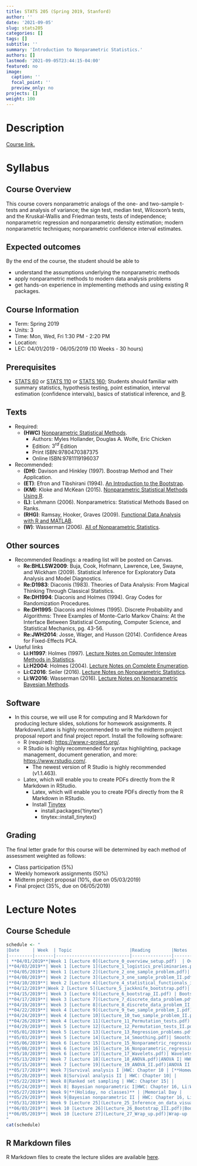 ```yaml
---
title: STATS 205 (Spring 2019, Stanford)
author: ''
date: '2021-09-05'
slug: stats205
categories: []
tags: []
subtitle: ''
summary: 'Introduction to Nonparametric Statistics.'
authors: []
lastmod: '2021-09-05T23:44:15-04:00'
featured: no
image:
  caption: ''
  focal_point: ''
  preview_only: no
projects: []
weight: 100
---
```


# Description

[Course link.](https://explorecourses.stanford.edu/search?q=STATS+205%3a+Introduction+to+Nonparametric+Statistics&view=catalog&filter-coursestatus-Active=on&academicYear=20182019)

 

# Syllabus

##  Course Overview

This course covers nonparametric analogs of the one- and two-sample t-tests and analysis of variance; the sign test, median test, Wilcoxon's tests, and the Kruskal-Wallis and Friedman tests, tests of independence; nonparametric regression and nonparametric density estimation; modern nonparametric techniques; nonparametric confidence interval estimates.

## Expected outcomes

By the end of the course, the student should be able to 

- understand the assumptions underlying the nonparametric methods
- apply nonparametric methods to modern data analysis problems
- get hands-on experience in implementing methods and using existing R packages.

##  Course Information

- Term: Spring 2019
- Units: 3
- Time: Mon, Wed, Fri 1:30 PM - 2:20 PM
- Location: 
- LEC: 04/01/2019 - 06/05/2019 (10 Weeks - 30 hours)

## Prerequisites
- [STATS 60](https://explorecourses.stanford.edu/search?view=catalog&filter-coursestatus-Active=on&page=0&catalog=&academicYear=20182019&q=STATS+60%3A+Introduction+to+Statistical+Methods%3A+Precalculus+&collapse=) or [STATS 110](https://explorecourses.stanford.edu/search?view=catalog&filter-coursestatus-Active=on&page=0&catalog=&academicYear=20182019&q=STATS+110%3A+Statistical+Methods+in+Engineering+and+the+Physical+Sciences&collapse=) or [STATS 160](https://explorecourses.stanford.edu/search?view=catalog&filter-coursestatus-Active=on&page=0&catalog=&academicYear=20182019&q=STATS+160%3A+Introduction+to+Statistical+Methods%3A+Precalculus+&collapse=); Students should familiar with summary statistics, hypothesis testing, point estimation, interval estimation (confidence intervals), basics of statistical inference, and [R](https://cran.r-project.org/).


##  Texts
- Required:
    - **(HWC)** [Nonparametric Statistical Methods](https://searchworks.stanford.edu/view/10356739).
        - Authors: Myles Hollander, Douglas A. Wolfe, Eric Chicken
        - Edition: $3^{rd}$ Edition
        - Print ISBN:9780470387375 
        - Online ISBN:9781119196037

- Recommended: 
    - **(DH)**: Davison and Hinkley (1997). Boostrap Method and Their Application.
    <!-- - **(EH)**: Efron and Hastie (2016). Computer Age Statistical Inference: Algorithms, Evidence, and Data Science. -->
    - **(ET)**: Efron and Tibshirani (1994). [An Introduction to the Bootstrap](https://searchworks.stanford.edu/view/9980237).
    - **(KM)**: Kloke and McKean (2015). [Nonparametric Statistical Methods Using R](https://searchworks.stanford.edu/view/10718635).
    - **(L)**: Lehmann (2006). Nonparametrics: Statistical Methods Based on Ranks.
    - **(RHG)**: Ramsay, Hooker, Graves (2009). [Functional Data Analysis with R and MATLAB](https://searchworks.stanford.edu/view/9109922).
    - **(W)**: Wasserman (2006). [All of Nonparametric Statistics](https://searchworks.stanford.edu/view/6263491).
    

##  Other sources
- Recommended Readings: a reading list will be posted on Canvas.
    - **Re:BHLLSW2009**: Buja, Cook, Hofmann, Lawrence, Lee, Swayne, and Wickham (2009). Statistical Inference for Exploratory Data Analysis and Model Diagnostics.
    - **Re:D1983**: Diaconis (1983). Theories of Data Analysis: From Magical Thinking Through Classical Statistics.
    - **Re:DH1994**: Diaconis and Holmes (1994). Gray Codes for Randomization Procedures.
    - **Re:DH1995**: Diaconis and Holmes (1995). Discrete Probability and Algorithms: Three Examples of Monte-Carlo Markov Chains: At the Interface Between Statistical Computing, Computer Science, and Statistical Mechanics, pg. 43-56.
    - **Re:JWH2014**: Josse, Wager, and Husson (2014). Confidence Areas for Fixed-Effects PCA.
    
- Useful links
    - **Li:H1997**: Holmes (1997). [Lecture Notes on Computer Intensive Methods in Statistics](http://statweb.stanford.edu/~susan/courses/b494/node3.html#SECTION00390000000000000000).
    - **Li:H2004**: Holmes (2004). [Lecture Notes on Complete Enumeration](http://statweb.stanford.edu/~susan/courses/s208/node40.html).
    - **Li:C2016**: Seiler (2016). [Lecture Notes on Nonparametric Statistics](http://christofseiler.github.io/stats205/).
    - **Li:W2016**: Wasserman (2016). [Lecture Notes on Nonparametric Bayesian Methods](http://www.stat.cmu.edu/~larry/=sml/nonparbayes.pdf).
    
##  Software
- In this course, we will use R for computing and R Markdown for producing lecture slides, solutions for homework assignments. R Markdown/Latex is highly recommended to write the midterm project proposal report and final project report. Install the following software:
    - R (required): [https://www.r-project.org/](https://www.r-project.org/).
    - R Studio is highly recommended for syntax highlighting, package management, document generation, and more: [https://www.rstudio.com/](https://www.rstudio.com/).
        - The newest version of R Studio is highly recommended (v1.1.463).
    - Latex, which will enable you to create PDFs directly from the R Markdown in RStudio.
        - Latex, which will enable you to create PDFs directly from the R Markdown in RStudio.
        - Install [Tinytex](https://yihui.name/tinytex/)
            - install.packages('tinytex')
            - tinytex::install_tinytex()

##  Grading
The final letter grade for this course will be determined by each method of assessment weighted as follows:

- Class participation (5%)
- Weekly homework assignments (50%)
- Midterm project proposal (10%, due on 05/03/2019)
- Final project (35%, due on 06/05/2019)

#  Lecture Notes

## Course Schedule

```r
schedule <- "
|Date     | Week  | Topic                      |Reading        |Notes     |
|---------|-------|----------------------------|---------------|----------|
| **04/01/2019**|Week 1 [Lecture 0](Lecture_0_overview_setup.pdf)  | Overview of current research in nonparametric and adequate initiation to R and R Markdown| [ASA Nonparametric statistics section news](https://community.amstat.org/nonparametricstatisticssection/news) gives an overview of some current research topics; install [R](https://www.r-project.org/); install [RStudio](https://www.rstudio.com/products/rstudio/); [TryR](http://tryr.codeschool.com/), [R Markdown webinar](https://www.rstudio.com/resources/videos/r-markdown-eight-ways/), [R Markdown](https://rmarkdown.rstudio.com/) provide adequate initiation to R and R Markdown.| |
|**04/03/2019**| Week 1 [Lecture 1](Lecture_1_logistics_preliminaries.pdf)| Logistics and Preliminaries | Syllabus, HWC: Chapter  1||
|**04/05/2019**| Week 1 [Lecture 2](Lecture_2_one_sample_problem.pdf)| The One-sample problem I (testing procedure) | HWC: Chapter 3.4-3.6, 3.8, 3.1-3.3, 3.7|[**Homework 1 posted**](homework_assignment_1.pdf)|
|**04/08/2019**| Week 2 [Lecture 3](Lecture_3_one_sample_problem_II.pdf)| The One-sample problem II (estimator associated with the statistic, confidence interval, example) | HWC: Chapter 3.4-3.6, 3.8, 3.1-3.3, 3.7||
|**04/10/2019**| Week 2 [Lecture 4](Lecture_4_statistical_functionals_influence_functions.pdf)|Statistical functionals and Influence functions| Notes will be posted on W: Chapter 2, ET: Chapter 4, 5, 21.3||
|**04/12/2019**|Week 2 [Lecture 5](Lecture_5_jackknife_bootstrap.pdf)| Jackknife and Bootstrap I  | HWC: Chapter 8.4 and notes will be posted based on W: Chapter 3, DH, ET: Chapter 6, 11|[**Homework 2 Posted**](homework_assignment_2.pdf), **Homework 1 Due**|
|**04/15/2019**| Week 3 [Lecture 6](Lecture_6_bootstrap_II.pdf) | Bootstrap II |Notes will be posted based on ET: Chapter 23, Re:DH1994, Re:DH1995 ||
|**04/17/2019**| Week 3 [Lecture 7](Lecture_7_discrete_data_problem.pdf)|Discrete data problems I  |HWC: Chapter 2||
|**04/19/2019**| Week 3 [Lecture 8](Lecture_8_discrete_data_problem_II.pdf)| Discrete data problems II |HWC: Chapter 10|[**Homework 3 Posted**](homework_assignment_3.pdf), **Homework 2 Due**|
|**04/22/2019**| Week 4 [Lecture 9](Lecture_9_two_sample_problem_I.pdf)| Two-sample problem I | HWC: Chapter 4||
|**04/24/2019**| Week 4 [Lecture 10](Lecture_10_two_sample_problem_II.pdf)| Two-sample problem II| HWC: Chapter 5||
|**04/26/2019**| Week 4 [Lecture 11](Lecture_11_Permutation_tests.pdf)| Permutation Test I | |[**Homework 4 Posted**](homework_assignment_4.pdf), **Homework 3 Due**|
|**04/29/2019**| Week 5 [Lecture 12](Lecture_12_Permutation_tests_II.pdf)| Permutation Test II| | |
|**05/01/2019**| Week 5 [Lecture 13](Lecture_13_Regression_problems.pdf)| Ranked-based linear regression| HWC: Chapter 9| 
|**05/03/2019**| Week 5 [Lecture 14](Lecture_14_Smoothing.pdf)| Smoothing I  |W: Chapter 4|**Midterm project proposal due** |
|**05/06/2019**| Week 6 [Lecture 15](Lecture_15_Nonparametric_regression_I.pdf)| Nonparametric regression I  |HWC: Chapter 9.7, 14, W: Chapter 5  | |
|**05/08/2019**| Week 6 [Lecture 16](Lecture_16_Nonparametric_regression_II.pdf)|Nonparametric regression II | HWC: Chapter 9.7, 14, W: Chapter 5 | |    
|**05/10/2019**| Week 6 [Lecture 17](Lecture_17_Wavelets.pdf)| Wavelets|HWC: Chapter 13, W: Chapter 9 | [**Homework 5 Posted**](homework_assignment_5.pdf), **Homework 4 Due**|
|**05/13/2019**| Week 7 [Lecture 18](Lecture_18_ANOVA.pdf)|ANOVA I| HWC: Chapter 6, 7|   |
|**05/15/2019**| Week 7 [Lecture 19](Lecture_19_ANOVA_II.pdf)|ANOVA II , multiple comparison|HWC: Chapter 6, 7 | | 
|**05/17/2019**| Week 7|Survival analysis I |HWC: Chapter 10 | [**Homework 6 Posted**](homework_assignment_6.pdf), **Homework 5 Due**| 
|**05/20/2019**| Week 8|Survival analysis II | HWC: Chapter 10| | 
|**05/22/2019**| Week 8|Ranked set sampling | HWC: Chapter 15| |
|**05/24/2019**| Week 8| Bayesian nonparametric I|HWC: Chapter 16, Li:W2016 |[**Homework 7 Posted**](homework_assignment_7.pdf), **Homework 6 Due** |
|**05/27/2019**| Week 9|**(Holiday, no classes)** | |Memorial Day |
|**05/29/2019**| Week 9|Bayesian nonparametric II | HWC: Chapter 16, Li:W2016 | | 
|**05/31/2019**| Week 9 [Lecture 25](Lecture_25_Inference_on_data_visualization.pdf)|Inference for data visualization | Re:BHLLSW2009, Re:D1983, Re:JWH2014|**Homework 7 Due** (no late submission allowed, End-Quarter Period starts) |
|**06/03/2019**| Week 10 [Lecture 26](Lecture_26_Bootstrap_III.pdf)|Bootstrap III |ET: Chapter 12, 14| |
|**06/05/2019**| Week 10 [Lecture 27](Lecture_27_Wrap_up.pdf)|Wrap-up  | | **Final project due**|
"
cat(schedule)
```

## R Markdown files

R Markdown files to create the lecture slides are available [here](https://github.com/PratheepaJ/STATS205).

